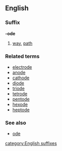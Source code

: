==English==
===Suffix===
'''-ode'''
# [[way]], [[path]]
===Related terms===
*[[electrode]]
*[[anode]]
*[[cathode]]
*[[diode]]
*[[triode]]
*[[tetrode]]
*[[pentode]]
*[[hexode]]
*[[heptode]]

===See also===
*[[ode]]
[[category:English suffixes]]